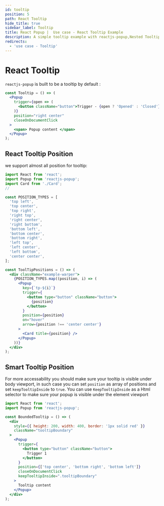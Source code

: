 ```yaml
---
id: tooltip
position: 5
path: React Tooltip
hide_title: true
sidebar_label: Tooltip
title: React Popup |  Use case - React Tooltip Example
description: A simple tooltip example with reactjs-popup,Nested Tooltip, all available position
redirects:
  - 'use case - Tooltip'
---
```



# React Tooltip

`reactjs-popup` is built to be a tooltip by default :

<SimpleTooltip />

```jsx
const Tooltip = () => (
  <Popup
    trigger={open => (
      <button className="button">Trigger - {open ? 'Opened' : 'Closed'}</button>
    )}
    position="right center"
    closeOnDocumentClick
  >
    <span> Popup content </span>
  </Popup>
);
```

## React Tooltip Position

we support almost all position for tooltip:

<ToolTipPositions />

```jsx
import React from 'react';
import Popup from 'reactjs-popup';
import Card from './Card';
//

const POSITION_TYPES = [
  'top left',
  'top center',
  'top right',
  'right top',
  'right center',
  'right bottom',
  'bottom left',
  'bottom center',
  'bottom right',
  'left top',
  'left center',
  'left bottom',
  'center center',
];

const ToolTipPositions = () => (
  <div className="example-warper">
    {POSITION_TYPES.map((position, i) => (
      <Popup
        key={`tp-${i}`}
        trigger={
          <button type="button" className="button">
            {position}
          </button>
        }
        position={position}
        on="hover"
        arrow={position !== 'center center'}
      >
        <Card title={position} />
      </Popup>
    ))}
  </div>
);
```

## Smart Tooltip Position

For more accessability you should make sure your tooltip is visible under body viewport, in such case you can set `position` as array of positions and set `keepTooltipInside` to `true`.
You can use `KeepTooltipInside` as a Html selector to make sure your popup is visible under the element viewport

<BoundedTooltip />

```jsx
import React from 'react';
import Popup from 'reactjs-popup';

const BoundedTooltip = () => (
  <div
    style={{ height: 200, width: 400, border: '1px solid red' }}
    className="tooltipBoundary"
  >
    <Popup
      trigger={
        <button type="button" className="button">
          Trigger 1
        </button>
      }
      position={['top center', 'bottom right', 'bottom left']}
      closeOnDocumentClick
      keepTooltipInside=".tooltipBoundary"
    >
      Tooltip content
    </Popup>
  </div>
);
```
